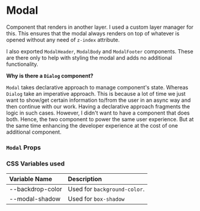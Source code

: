 
<Meta of={ModalStories} />

# Modal

Component that renders in another layer. I used a custom layer manager for this. This ensures that the
modal always renders on top of whatever is opened without any need of `z-index` attribute.

I also exported `ModalHeader`, `ModalBody` and `ModalFooter` components. These are there only to help with
styling the modal and adds no additional functionality.

**Why is there a `Dialog` component?**

`Modal` takes declarative approach to manage component's state. Whereas `Dialog` take an imperative approach.
This is because a lot of time we just want to show/get certain information to/from the user in an async way
and then continue with our work. Having a declarative approach fragments the logic in such cases. However, I
didn't want to have a component that does both. Hence, the two component to power the same user experience.
But at the same time enhancing the developer experience at the cost of one additional component.

<Canvas of={ModalStories.Demo} />

### `Modal` Props

<Controls of={ModalStories.Primary} />

### CSS Variables used

| Variable Name | Description |
| :- | :- |
| --backdrop-color | Used for `background-color`. |
| --modal-shadow | Used for `box-shadow` |
